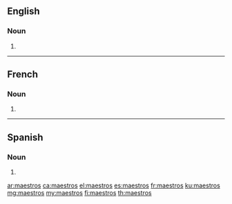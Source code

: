 ==English==

===Noun===
{{head|en|noun plural form}}

# {{plural of|maestro|lang=en}}

----

==French==

===Noun===
{{head|fr|noun plural form|g=m}}

# {{plural of|maestro|lang=fr}}
{{rfc-auto}}

----

==Spanish==

===Noun===
{{head|es|noun form|g=m-p}}

# {{masculine plural of|lang=es|maestro}}

[[ar:maestros]]
[[ca:maestros]]
[[el:maestros]]
[[es:maestros]]
[[fr:maestros]]
[[ku:maestros]]
[[mg:maestros]]
[[my:maestros]]
[[fi:maestros]]
[[th:maestros]]